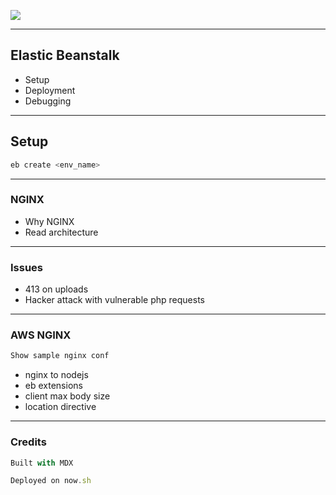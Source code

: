 
<Image src='aws.png'></Image>

---

## Elastic Beanstalk
* Setup
* Deployment
* Debugging

---

## Setup
```jsx
eb create <env_name>
```

---

### NGINX 
* Why NGINX
* Read architecture

---

### Issues
* 413 on uploads
* Hacker attack with vulnerable php requests

---

### AWS NGINX 
```jsx
Show sample nginx conf
```
* nginx to nodejs
* eb extensions
* client max body size
* location directive

---

### Credits
```jsx
Built with MDX
```

```jsx
Deployed on now.sh
```




